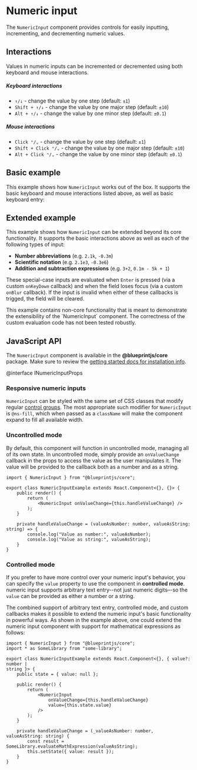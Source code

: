 # Numeric input

The `NumericInput` component provides controls for easily inputting,
incrementing, and decrementing numeric values.

## Interactions

Values in numeric inputs can be incremented or decremented using both keyboard and mouse interactions.

##### Keyboard interactions

- `↑/↓` - change the value by one step (default: `±1`)
- `Shift + ↑/↓` - change the value by one major step (default: `±10`)
- `Alt + ↑/↓` - change the value by one minor step (default: `±0.1`)

##### Mouse interactions

- `Click ⌃/⌄` - change the value by one step (default: `±1`)
- `Shift + Click ⌃/⌄` - change the value by one major step (default: `±10`)
- `Alt + Click ⌃/⌄` - change the value by one minor step (default: `±0.1`)

## Basic example

This example shows how `NumericInput` works out of the box. It supports the
basic keyboard and mouse interactions listed above, as well as basic keyboard
entry:


<NumericInputBasicExample />

## Extended example

This example shows how `NumericInput` can be extended beyond its core
functionality. It supports the basic interactions above as well as each of the
following types of input:

- **Number abbreviations** (e.g. `2.1k`, `-0.3m`)
- **Scientific notation** (e.g. `2.1e3`, `-0.3e6`)
- **Addition and subtraction expressions** (e.g. `3+2`, `0.1m - 5k + 1`)

These special-case inputs are evaluated when `Enter` is pressed (via a
custom `onKeyDown` callback) and when the field loses focus (via a custom
`onBlur` callback). If the input is invalid when either of these callbacks is
trigged, the field will be cleared.

<div class="@ns-callout @ns-intent-primary @ns-icon-info-sign">
    This example contains non-core functionality that is meant to demonstrate
    the extensibility of the `NumericInput` component. The correctness of the
    custom evaluation code has not been tested robustly.
</div>


<NumericInputExtendedExample />

## JavaScript API

The `NumericInput` component is available in the __@blueprintjs/core__ package.
Make sure to review the [getting started docs for installation info](#blueprint/getting-started).

@interface INumericInputProps

### Responsive numeric inputs

`NumericInput` can be styled with the same set of CSS classes that modify
regular [control groups](#core/components/control-group). The most appropriate
such modifier for `NumericInput` is `@ns-fill`, which when passed as a
`className` will make the component expand to fill all available width.

### Uncontrolled mode

By default, this component will function in uncontrolled mode, managing all of
its own state. In uncontrolled mode, simply provide an `onValueChange` callback
in the props to access the value as the user manipulates it. The value will be
provided to the callback both as a number and as a string.

```tsx
import { NumericInput } from "@blueprintjs/core";

export class NumericInputExample extends React.Component<{}, {}> {
    public render() {
        return (
            <NumericInput onValueChange={this.handleValueChange} />
        );
    }

    private handleValueChange = (valueAsNumber: number, valueAsString: string) => {
        console.log("Value as number:", valueAsNumber);
        console.log("Value as string:", valueAsString);
    }
}
```

### Controlled mode

If you prefer to have more control over your numeric input's behavior, you can
specify the `value` property to use the component in **controlled mode**.
numeric input supports arbitrary text entry--not just numeric digits–-so the
`value` can be provided as either a number or a string.

The combined support of arbitrary text entry, controlled mode, and custom
callbacks makes it possible to extend the numeric input's basic functionality in
powerful ways. As shown in the example above, one could extend the numeric input
component with support for mathematical expressions as follows:

```tsx
import { NumericInput } from "@blueprintjs/core";
import * as SomeLibrary from "some-library";

export class NumericInputExample extends React.Component<{}, { value?: number |
string }> {
    public state = { value: null };

    public render() {
        return (
            <NumericInput
                onValueChange={this.handleValueChange}
                value={this.state.value}
            />
        );
    }

    private handleValueChange = (_valueAsNumber: number, valueAsString: string) {
        const result = SomeLibrary.evaluateMathExpression(valueAsString);
        this.setState({ value: result });
    }
}
```
